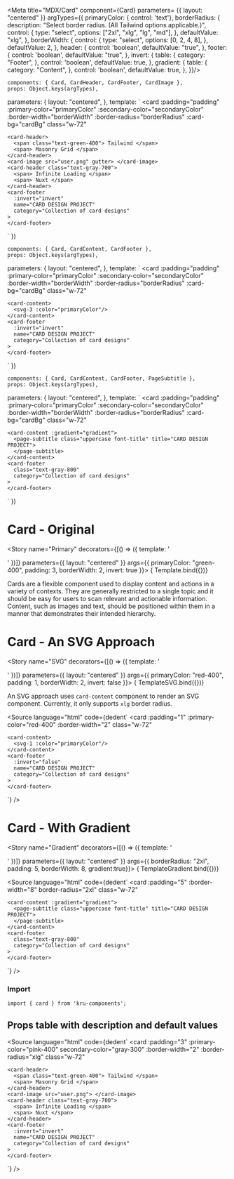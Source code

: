 
<Meta title="MDX/Card" component={Card} parameters= {{ layout: "centered" }} argTypes={{
  primaryColor: { control: 'text'},
  borderRadius: {
    description: "Select border radius. (All Tailwind options applicable.)",
    control: {
      type: "select",
      options: ["2xl", "xlg", "lg", "md"],
    },
    defaultValue: "xlg",
  },
  borderWidth: {
    control: {
      type: "select",
      options: [0, 2, 4, 8],
    },
    defaultValue: 2,
  },
  header: { 
    control: 'boolean',
    defaultValue: "true",
  },
  footer: { 
    control: 'boolean',
    defaultValue: "true",
  },
  invert: { 
    table: {
      category: "Footer",
    },
    control: 'boolean',
    defaultValue: true,
  },
  gradient: { 
    table: {
      category: "Content",
    },
    control: 'boolean',
    defaultValue: true,
  },
}}/>

<!-- # Card - Original -->

	components: { Card, CardHeader, CardFooter, CardImage },
	props: Object.keys(argTypes),
  parameters: {
		layout: "centered",
	},
	template: `
  <card
    :padding="padding"
		:primary-color="primaryColor"
		:secondary-color="secondaryColor"
		:border-width="borderWidth"
		:border-radius="borderRadius"
		:card-bg="cardBg"
		class="w-72"
  >
    <card-header>
      <span class="text-green-400"> Tailwind </span>
      <span> Masonry Grid </span>
    </card-header>
    <card-image src="user.png" gutter> </card-image>
    <card-header class="text-gray-700">
      <span> Infinite Loading </span>
      <span> Nuxt </span>
    </card-header>
    <card-footer
      :invert="invert"
      name="CARD DESIGN PROJECT"
      category="Collection of card designs"
    >
    </card-footer>
  </card>
`
})

<!-- # Card - An SVG Approach -->

	components: { Card, CardContent, CardFooter },
	props: Object.keys(argTypes),
  parameters: {
		layout: "centered",
	},
	template: `
  <card
    :padding="padding"
		:primary-color="primaryColor"
		:secondary-color="secondaryColor"
		:border-width="borderWidth"
		:border-radius="borderRadius"
		:card-bg="cardBg"
		class="w-72"
  >
    <card-content>
      <svg-3 :color="primaryColor"/>
    </card-content>
    <card-footer
      :invert="invert"
      name="CARD DESIGN PROJECT"
      category="Collection of card designs"
    >
    </card-footer>
  </card>
`
})


<!-- # Card - With Gradient -->

	components: { Card, CardContent, CardFooter, PageSubtitle },
	props: Object.keys(argTypes),
  parameters: {
		layout: "centered",
	},
	template: `
  <card
    :padding="padding"
		:primary-color="primaryColor"
		:secondary-color="secondaryColor"
		:border-width="borderWidth"
		:border-radius="borderRadius"
		:card-bg="cardBg"
		class="w-72"
  >
    <card-content :gradient="gradient">
      <page-subtitle class="uppercase font-title" title="CARD DESIGN PROJECT">
      </page-subtitle>
    </card-content>
    <card-footer
      class="text-gray-800"
      category="Collection of card designs"
    >
    </card-footer>
  </card>
`
})

# Card - Original

<Story name="Primary" decorators={[() => ({ template: '<div style="display: flex; align-items: center; justify-content: center;"><story /></div>' })]} parameters={{ layout: "centered" }} args={{ primaryColor: "green-400", padding: 3, borderWidth: 2, invert: true }}>
  { Template.bind({})}
</Story>

Cards are a flexible component used to display content and actions in a variety of contexts. They are generally restricted to a single topic and it should be easy for users to scan relevant and actionable information. Content, such as images and text, should be positioned within them in a manner that demonstrates their intended hierarchy.

# Card - An SVG Approach

<Story name="SVG" decorators={[() => ({ template: '<div style="display: flex; align-items: center; justify-content: center;"><story /></div>' })]} parameters={{ layout: "centered" }} args={{ primaryColor: "red-400", padding: 1, borderWidth: 2, invert: false }}>
  { TemplateSVG.bind({})}
</Story>

An SVG approach uses `card-content` component to render an SVG component. Currently, it only supports `xlg` border radius.

<Source
language="html"
code={dedent`
  <card
    :padding="1"
    :primary-color="red-400"
    :border-width="2"
    class="w-72"
  >
    <card-content>
      <svg-1 :color="primaryColor"/>
    </card-content>
    <card-footer
      :invert="false"
      name="CARD DESIGN PROJECT"
      category="Collection of card designs"
    >
    </card-footer>
  </card>
`}
/>


# Card - With Gradient

<Story name="Gradient" decorators={[() => ({ template: '<div style="display: flex; align-items: center; justify-content: center;"><story /></div>' })]} parameters={{ layout: "centered" }} args={{ borderRadius: "2xl", padding: 5, borderWidth: 8, gradient:true}}>
  { TemplateGradient.bind({})}
</Story>

<Source
language="html"
code={dedent`
	<card
    :padding="5"
    :border-width="8"
    border-radius="2xl"
    class="w-72"
  >
    <card-content :gradient="gradient">
      <page-subtitle class="uppercase font-title" title="CARD DESIGN PROJECT">
      </page-subtitle>
    </card-content>
    <card-footer
      class="text-gray-800"
      category="Collection of card designs"
    >
    </card-footer>
  </card>
`}
/>

<!-- # Card


<Story id="components-card--primary" name="card-primary"/> -->
### Import 

```
import { card } from 'kru-components';
```

## Props table with description and default values

<Props of={Card} />


<Source
language="html"
code={dedent`
<card
    :padding="3"
    :primary-color="pink-400"
     secondary-color="gray-300"
    :border-width="2"
    :border-radius="xlg"
    class="w-72"
  >
    <card-header>
      <span class="text-green-400"> Tailwind </span>
      <span> Masonry Grid </span>
    </card-header>
    <card-image src="user.png"> </card-image>
    <card-header class="text-gray-700">
      <span> Infinite Loading </span>
      <span> Nuxt </span>
    </card-header>
    <card-footer
      :invert="invert"
      name="CARD DESIGN PROJECT"
      category="Collection of card designs"
    >
    </card-footer>
  </card>
`}
/>

<!-- ## ArgsTable 
<ArgsTable of={Card} /> -->
